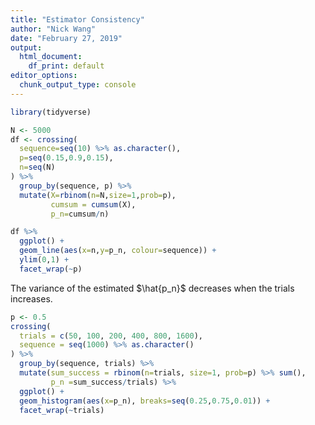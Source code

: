```yaml
---
title: "Estimator Consistency"
author: "Nick Wang"
date: "February 27, 2019"
output: 
  html_document: 
    df_print: default
editor_options: 
  chunk_output_type: console
---
```


```r
library(tidyverse)
```

```r
N <- 5000
df <- crossing(
  sequence=seq(10) %>% as.character(),
  p=seq(0.15,0.9,0.15),
  n=seq(N)
) %>%
  group_by(sequence, p) %>%
  mutate(X=rbinom(n=N,size=1,prob=p),
         cumsum = cumsum(X),
         p_n=cumsum/n)
```

```r
df %>%
  ggplot() +
  geom_line(aes(x=n,y=p_n, colour=sequence)) +
  ylim(0,1) +
  facet_wrap(~p)
```

The variance of the estimated $\hat{p_n}$ decreases when the trials increases.
```r
p <- 0.5
crossing(
  trials = c(50, 100, 200, 400, 800, 1600),
  sequence = seq(1000) %>% as.character()
) %>%
  group_by(sequence, trials) %>%
  mutate(sum_success = rbinom(n=trials, size=1, prob=p) %>% sum(),
         p_n =sum_success/trials) %>%
  ggplot() + 
  geom_histogram(aes(x=p_n), breaks=seq(0.25,0.75,0.01)) +
  facet_wrap(~trials)
```

